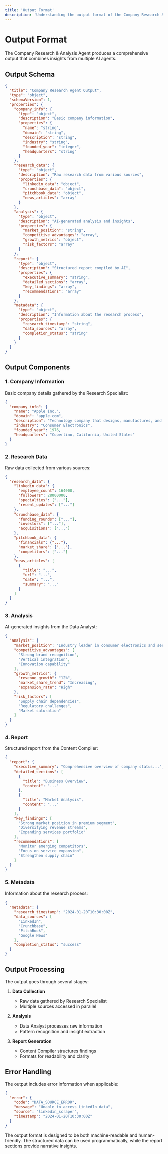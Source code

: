 ```yaml
---
title: 'Output Format'
description: 'Understanding the output format of the Company Research & Analysis Agent'
---
```


# Output Format

The Company Research & Analysis Agent produces a comprehensive output that combines insights from multiple AI agents.

## Output Schema

```json
{
  "title": "Company Research Agent Output",
  "type": "object",
  "schemaVersion": 1,
  "properties": {
    "company_info": {
      "type": "object",
      "description": "Basic company information",
      "properties": {
        "name": "string",
        "domain": "string",
        "description": "string",
        "industry": "string",
        "founded_year": "integer",
        "headquarters": "string"
      }
    },
    "research_data": {
      "type": "object",
      "description": "Raw research data from various sources",
      "properties": {
        "linkedin_data": "object",
        "crunchbase_data": "object",
        "pitchbook_data": "object",
        "news_articles": "array"
      }
    },
    "analysis": {
      "type": "object",
      "description": "AI-generated analysis and insights",
      "properties": {
        "market_position": "string",
        "competitive_advantages": "array",
        "growth_metrics": "object",
        "risk_factors": "array"
      }
    },
    "report": {
      "type": "object",
      "description": "Structured report compiled by AI",
      "properties": {
        "executive_summary": "string",
        "detailed_sections": "array",
        "key_findings": "array",
        "recommendations": "array"
      }
    },
    "metadata": {
      "type": "object",
      "description": "Information about the research process",
      "properties": {
        "research_timestamp": "string",
        "data_sources": "array",
        "completion_status": "string"
      }
    }
  }
}
```

## Output Components

### 1. Company Information

Basic company details gathered by the Research Specialist:

```json
{
  "company_info": {
    "name": "Apple Inc.",
    "domain": "apple.com",
    "description": "Technology company that designs, manufactures, and markets smartphones, computers, and consumer electronics",
    "industry": "Consumer Electronics",
    "founded_year": 1976,
    "headquarters": "Cupertino, California, United States"
  }
}
```

### 2. Research Data

Raw data collected from various sources:

```json
{
  "research_data": {
    "linkedin_data": {
      "employee_count": 164000,
      "followers": 28000000,
      "specialties": ["..."],
      "recent_updates": ["..."]
    },
    "crunchbase_data": {
      "funding_rounds": ["..."],
      "investors": ["..."],
      "acquisitions": ["..."]
    },
    "pitchbook_data": {
      "financials": {"..."},
      "market_share": {"..."},
      "competitors": ["..."]
    },
    "news_articles": [
      {
        "title": "...",
        "url": "...",
        "date": "...",
        "summary": "..."
      }
    ]
  }
}
```

### 3. Analysis

AI-generated insights from the Data Analyst:

```json
{
  "analysis": {
    "market_position": "Industry leader in consumer electronics and services",
    "competitive_advantages": [
      "Strong brand recognition",
      "Vertical integration",
      "Innovation capability"
    ],
    "growth_metrics": {
      "revenue_growth": "12%",
      "market_share_trend": "Increasing",
      "expansion_rate": "High"
    },
    "risk_factors": [
      "Supply chain dependencies",
      "Regulatory challenges",
      "Market saturation"
    ]
  }
}
```

### 4. Report

Structured report from the Content Compiler:

```json
{
  "report": {
    "executive_summary": "Comprehensive overview of company status...",
    "detailed_sections": [
      {
        "title": "Business Overview",
        "content": "..."
      },
      {
        "title": "Market Analysis",
        "content": "..."
      }
    ],
    "key_findings": [
      "Strong market position in premium segment",
      "Diversifying revenue streams",
      "Expanding services portfolio"
    ],
    "recommendations": [
      "Monitor emerging competitors",
      "Focus on service expansion",
      "Strengthen supply chain"
    ]
  }
}
```

### 5. Metadata

Information about the research process:

```json
{
  "metadata": {
    "research_timestamp": "2024-01-20T10:30:00Z",
    "data_sources": [
      "LinkedIn",
      "Crunchbase",
      "PitchBook",
      "Google News"
    ],
    "completion_status": "success"
  }
}
```

## Output Processing

The output goes through several stages:

1. **Data Collection**
   - Raw data gathered by Research Specialist
   - Multiple sources accessed in parallel

2. **Analysis**
   - Data Analyst processes raw information
   - Pattern recognition and insight extraction

3. **Report Generation**
   - Content Compiler structures findings
   - Formats for readability and clarity

## Error Handling

The output includes error information when applicable:

```json
{
  "error": {
    "code": "DATA_SOURCE_ERROR",
    "message": "Unable to access LinkedIn data",
    "source": "linkedin_scraper",
    "timestamp": "2024-01-20T10:30:00Z"
  }
}
```

<Note>
The output format is designed to be both machine-readable and human-friendly. The structured data can be used programmatically, while the report sections provide narrative insights.
</Note>
